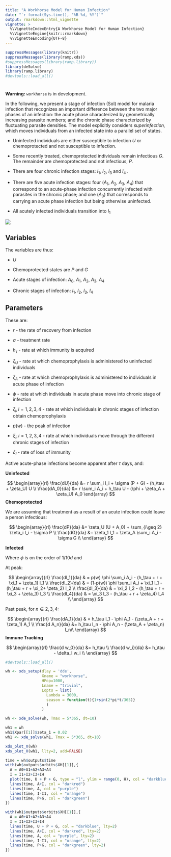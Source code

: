 ```yaml
---
title: "A Workhorse Model for Human Infection"
date: "`r format(Sys.time(), '%B %d, %Y')`"
output: rmarkdown::html_vignette
vignette: >
  %\VignetteIndexEntry{A Workhorse Model for Human Infection}
  %\VignetteEngine{knitr::rmarkdown}
  %\VignetteEncoding{UTF-8}
---
```


```r
suppressMessages(library(knitr))
suppressMessages(library(ramp.xds))
#suppressMessages(library(ramp.library))
library(deSolve)
library(ramp.library)
#devtools::load_all()
```

#   

**Warning:** `workhorse` is in development. 

In the following, we present a stage of infection (SoI) model for malaria infection that recognizes an important difference between the two major phases of an infection: the acute phase characterized by geometrically increasing parasite numbers; and the chronic phase characterized by fluctuating parasite densities. The model explicitly considers *superinfection,*  which moves individuals from an infected state into a parallel set of states.  

+ Uninfected individuals are either susceptible to infection $U$ or chemoprotected and not susceptible to infection. 

+ Some recently treated, chemoprotected individuals remain infectious $G.$ The remainder are chemoprotected and not infectious, $P.$

+ There are four chronic infection stages: $I_{1},\ I_{2},\ I_{3}$ and $I_{4}$ .

+ There are five acute infection stages: four ($A_{1},\ A_{2},\ A_{3},\ A_{4}$) that correspond to an acute-phase infection concurrently infected with parasites in the chronic phase; and one ($A_{0}$) that corresponds to carrying an acute phase infection but being otherwise uninfected. 

+ All acutely infected individuals transition into $I_1$  

![](WorkHorse.png)

## Variables

The variables are thus:

+ $U$ 

+ Chemoprotected states are $P$ and $G$

+ Acute stages of infection: $A_{0},\ A_{1},\ A_{2},\ A_{3},\ A_{4}$

+ Chronic stages of infection: $I_{1},\ I_{2},\ I_{3},\ I_{4}$

## Parameters

These are:

+ $r$ - the rate of recovery from infection

+ $\sigma$ - treatment rate

+ $h_{\tau}$ - rate at which immunity is acquired

+ $\zeta_{U}$ - rate at which chemoprophylaxis is administered to uninfected individuals

+ $\zeta_{A}$ - rate at which chemoprophylaxis is administered to individuals in acute phase of infection

+ $\phi$ - rate at which individuals in acute phase move into chronic stage of infection

+ $\zeta_{i}, i= 1,2,3,4$ - rate at which individuals in chronic stages of infection obtain chemoprophylaxis

+ $p(w)$ - the peak of infection

+ $\xi_{i},i=1,2,3,4$ - rate at which individuals move through the different chronic stages of infection

+ $\delta_{I}$ - rate of loss of immunity


Active acute-phase infections become apparent after $\tau$ days, and:

**Uninfected** 

$$
\begin{array}{rl}
\frac{dU}{da} &= r \sum_i I_i + \sigma (P + G) - (h_\tau + \zeta_U) U \\
\frac{dA_0}{da} &= r \sum_i A_i + h_\tau U - (\phi + \zeta_A + \zeta_U) A_0 
\end{array}
$$
**Chemoprotected** 

We are assuming that treatment as a result of an acute infection could leave a person infectious: 

$$
\begin{array}{rl}
\frac{dP}{da} &= \zeta_U (U + A_0) + \sum_{i\geq 2} \zeta_i I_i  - \sigma P  \\
\frac{dG}{da} &= \zeta_1 I_1 + \zeta_A \sum_i A_i  - \sigma G  \\
\end{array}
$$

**Infected** 

Where $\phi$ is on the order of $1/10 d$ and 

At peak:

$$
\begin{array}{rl}
\frac{dI_1}{da} & = p(w) \phi \sum_i A_i -  (h_\tau + r + \xi_1 + \zeta_1) I_1 \\
\frac{dI_2}{da} & = (1-p(w)) \phi \sum_i A_i + \xi_1 I_1 -  (h_\tau + r + \xi_2+ \zeta_2) I_2 \\
\frac{dI_3}{da} & = \xi_2 I_2 -  (h_\tau + r + \xi_3 + \zeta_3) I_3 \\
\frac{dI_4}{da} & = \xi_3 I_3 -  (h_\tau + r + \zeta_4) I_4 \\
\end{array}
$$

Past peak, for $n \in 2,3,4$:

$$
\begin{array}{rl}
\frac{dA_1}{da} & =  h_\tau I_1 - \phi A_1 - (\zeta_A + r + \zeta_1) A_1 \\
\frac{d A_n}{da} &=  h_\tau I_n - \phi A_n - (\zeta_A + \zeta_n) I_n\\
\end{array}
$$
**Immune Tracking**

$$
\begin{array}{rl}
\frac{d w_0}{da} &=  h_\tau \\ 
\frac{d w_i}{da} &=  h_\tau - \delta_I w_i \\
\end{array}
$$ 
```r
#devtools::load_all()
```


```r
wh <- xds_setup(dlay = 'dde', 
                Xname = "workhorse", 
                HPop=1000,
                Lname = "trivial", 
                Lopts = list(
                  Lambda = 3000, 
                  season = function(t){1+sin(2*pi*t/365)}
                  )
                )
```

```r
wh <- xde_solve(wh, Tmax = 5*365, dt=10)
```

```r
wh1 = wh 
wh1$Xpar[[1]]$zeta_1 = 0.02
wh1 <- xde_solve(wh1, Tmax = 5*365, dt=10)
```

```r
xds_plot_X(wh)
xds_plot_X(wh1, llty=2, add=FALSE)
```

```r
time = wh$outputs$time
with(wh$outputs$orbits$XH[[1]],{
  A = A0+A1+A2+A3+A4
  I = I1+I2+I3+I4
  plot(time, U + P + G, type = "l", ylim = range(0, H), col = "darkblue") 
  lines(time, A+I, col = "darkred") 
  lines(time, A, col = "purple") 
  lines(time, I-I1, col = "orange") 
  lines(time, P+G, col = "darkgreen") 
})

with(wh1$outputs$orbits$XH[[1]],{
  A = A0+A1+A2+A3+A4
  I = I1+I2+I3+I4
  lines(time, U + P + G, col = "darkblue", lty=2) 
  lines(time, A+I, col = "darkred", lty=2) 
  lines(time, A, col = "purple", lty=2) 
  lines(time, I-I1, col = "orange", lty=2) 
  lines(time, P+G, col = "darkgreen", lty=2) 
})
```





